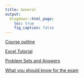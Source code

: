 ```yaml
---
title: General
output:
  blogdown::html_page:
    toc: true
    fig_caption: false
---
```


[Course outline](../../files/MBAS-Financial-Fundamentals-Summer-2020.docx)

[Excel Tutorial](../../files/Excel Tutorial.xlsx)

[Problem Sets and Answers](../../files/ProblemSet.zip)

[What you should know for the exam](../../files/Exam Instruction.docx)